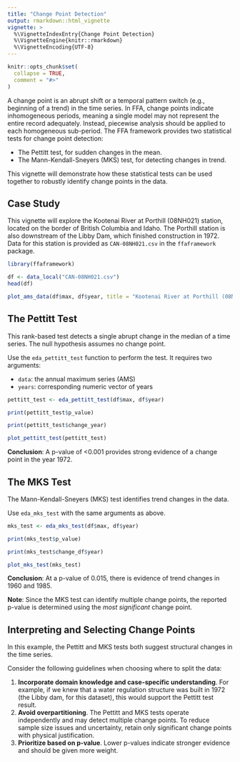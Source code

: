 ```yaml
---
title: "Change Point Detection"
output: rmarkdown::html_vignette
vignette: >
  %\VignetteIndexEntry{Change Point Detection}
  %\VignetteEngine{knitr::rmarkdown}
  %\VignetteEncoding{UTF-8}
---
```


```r
knitr::opts_chunk$set(
  collapse = TRUE,
  comment = "#>"
)
```

A change point is an abrupt shift or a temporal pattern switch (e.g., beginning of a trend) in the time series.
In FFA, change points indicate inhomogeneous periods, meaning a single model may not represent the entire record adequately.
Instead, piecewise analysis should be applied to each homogeneous sub-period.
The FFA framework provides two statistical tests for change point detection: 

- The Pettitt test, for sudden changes in the mean.
- The Mann-Kendall-Sneyers (MKS) test, for detecting changes in trend.

This vignette will demonstrate how these statistical tests can be used together to robustly identify change points in the data.

## Case Study

This vignette will explore the Kootenai River at Porthill (08NH021) station, located on the border of British Columbia and Idaho.
The Porthill station is also downstream of the Libby Dam, which finished construction in 1972.
Data for this station is provided as `CAN-08NH021.csv` in the `ffaframework` package.

```r
library(ffaframework)

df <- data_local("CAN-08NH021.csv")
head(df)

plot_ams_data(df$max, df$year, title = "Kootenai River at Porthill (08NH021)")
```

## The Pettitt Test

This rank-based test detects a single abrupt change in the median of a time series.
The null hypothesis assumes no change point.

Use the `eda_pettitt_test` function to perform the test. It requires two arguments: 

- `data`: the annual maximum series (AMS)
- `years`: corresponding numeric vector of years

```r
pettitt_test <- eda_pettitt_test(df$max, df$year)

print(pettitt_test$p_value)

print(pettitt_test$change_year)

plot_pettitt_test(pettitt_test)
```

**Conclusion**: A p-value of <0.001 provides strong evidence of a change point in the year 1972.

## The MKS Test

The Mann-Kendall-Sneyers (MKS) test identifies trend changes in the data.

Use `eda_mks_test` with the same arguments as above.

```r
mks_test <- eda_mks_test(df$max, df$year)

print(mks_test$p_value)

print(mks_test$change_df$year)

plot_mks_test(mks_test)
```

**Conclusion**: At a p-value of 0.015, there is evidence of trend changes in 1960 and 1985.

**Note**: Since the MKS test can identify multiple change points, the reported p-value is determined using the *most significant* change point.

## Interpreting and Selecting Change Points

In this example, the Pettitt and MKS tests both suggest structural changes in the time series.

Consider the following guidelines when choosing where to split the data:

1. **Incorporate domain knowledge and case-specific understanding**. For example, if we knew that a water regulation structure was built in 1972 (the Libby dam, for this dataset), this would support the Pettitt test result.
2. **Avoid overpartitioning**. The Pettitt and MKS tests operate independently and may detect multiple change points. To reduce sample size issues and uncertainty, retain only significant change points with physical justification.
3. **Prioritize based on p-value**. Lower p-values indicate stronger evidence and should be given more weight.
